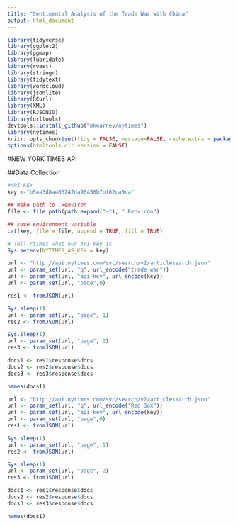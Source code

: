 ```yaml
---
title: "Sentimental Analysis of the Trade War with China"
output: html_document
---
```


```r
library(tidyverse)
library(ggplot2)
library(ggmap)
library(lubridate)
library(rvest)
library(stringr)
library(tidytext)
library(wordcloud)
library(jsonlite)
library(RCurl)
library(XML)
library(RJSONIO)
library(urltools)
devtools::install_github("mkearney/nytimes")
library(nytimes)
knitr::opts_chunk$set(tidy = FALSE, message=FALSE, cache.extra = packageVersion('tufte'))
options(htmltools.dir.version = FALSE)
```



#NEW YORK TIMES API

##Data Collection
```r

#API KEY
key <-"b54a3d8a406247da96456b7bf62ca9ca"

## make path to .Renviron
file <- file.path(path.expand("~"), ".Renviron")

## save environment variable
cat(key, file = file, append = TRUE, fill = TRUE)
```

```r
# Tell rtimes what our API key is
Sys.setenv(NYTIMES_AS_KEY = key)
```

```r
url <- "http://api.nytimes.com/svc/search/v2/articlesearch.json"
url <- param_set(url, "q", url_encode("trade war"))
url <- param_set(url, "api-key", url_encode(key))
url <- param_set(url, "page",0)
```

```r
res1 <- fromJSON(url)

Sys.sleep(1)
url <- param_set(url, "page", 1)
res2 <- fromJSON(url)

Sys.sleep(1)
url <- param_set(url, "page", 2)
res3 <- fromJSON(url)
```

```r
docs1 <- res1$response$docs
docs2 <- res2$response$docs
docs3 <- res3$response$docs

names(docs1)
```

```r
url <- "http://api.nytimes.com/svc/search/v2/articlesearch.json"
url <- param_set(url, "q", url_encode("Red Sox"))
url <- param_set(url, "api-key", url_encode(key))
url <- param_set(url, "page",0)
res1 <- fromJSON(url)

Sys.sleep(1)
url <- param_set(url, "page", 1)
res2 <- fromJSON(url)

Sys.sleep(1)
url <- param_set(url, "page", 2)
res3 <- fromJSON(url)

docs1 <- res1$response$docs
docs2 <- res2$response$docs
docs3 <- res3$response$docs
```

```r
names(docs1)

```


  




